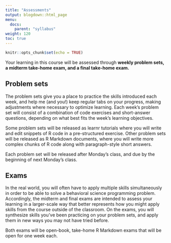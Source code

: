 ```yaml
---
title: "Assessments"
output: blogdown::html_page
menu:
  docs:
    parent: "syllabus"
weight: 120
toc: true
---
```


```r
knitr::opts_chunk$set(echo = TRUE)
```

Your learning in this course will be assessed through **weekly problem sets, a midterm take-home exam, and a final take-home exam.**

## Problem sets

The problem sets give you a place to practice the skills introduced each week, and help me (and you!) keep regular tabs on your progress, making adjustments where necessary to optimize learning. Each week’s problem set will consist of a combination of code exercises and short-answer questions, depending on what best fits the week’s learning objectives. 

Some problem sets will be released as learnr tutorials where you will write and edit snippets of R code in a pre-structured exercise. Other problem sets will be released as R Markdown documents, where you will write more complex chunks of R code along with paragraph-style short answers.

Each problem set will be released after Monday’s class, and due by the beginning of next Monday’s class.

## Exams

In the real world, you will often have to apply multiple skills simultaneously in order to be able to solve a behavioral science programming problem. Accordingly, the midterm and final exams are intended to assess your learning in a larger-scale way that better represents how you might apply skills from the course outside of the classroom. On the exams, you will synthesize skills you’ve been practicing on your problem sets, and apply them in new ways you may not have tried before.

Both exams will be open-book, take-home R Markdown exams that will be open for one week each.
